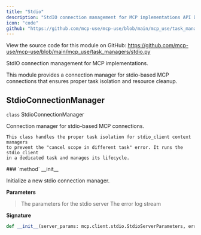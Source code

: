 ```yaml
---
title: "Stdio"
description: "StdIO connection management for MCP implementations API Documentation"
icon: "code"
github: "https://github.com/mcp-use/mcp-use/blob/main/mcp_use/task_managers/stdio.py"
---
```



<Callout type="info" title="Source Code">
View the source code for this module on GitHub: <a href='https://github.com/mcp-use/mcp-use/blob/main/mcp_use/task_managers/stdio.py' target='_blank' rel='noopener noreferrer'>https://github.com/mcp-use/mcp-use/blob/main/mcp_use/task_managers/stdio.py</a>
</Callout>

StdIO connection management for MCP implementations.

This module provides a connection manager for stdio-based MCP connections
that ensures proper task isolation and resource cleanup.

## StdioConnectionManager

<div>
<RandomGradientBackground className="rounded-lg p-4 w-full h-full rounded-full">
<div className="text-black">
<div className="text-black font-bold text-xl mb-2 mt-8"><code className="!text-black">class</code> StdioConnectionManager</div>

Connection manager for stdio-based MCP connections.

    This class handles the proper task isolation for stdio_client context managers
    to prevent the "cancel scope in different task" error. It runs the stdio_client
    in a dedicated task and manages its lifecycle.

</div>
</RandomGradientBackground>
<Card type="info">
### `method` __init__

Initialize a new stdio connection manager.


**Parameters**
><ParamField body="server_params" type="mcp.client.stdio.StdioServerParameters" required="True" >   The parameters for the stdio server </ParamField>
><ParamField body="errlog" type="TextIO" default="<_io.TextIOWrapper name='<stderr>' mode='w' encoding='utf-8'>" >   The error log stream </ParamField>

**Signature**
```python wrap
def __init__(server_params: mcp.client.stdio.StdioServerParameters, errlog: TextIO = <_io.TextIOWrapper name='<stderr>' mode='w' encoding='utf-8'>):
```

</Card>
</div>
